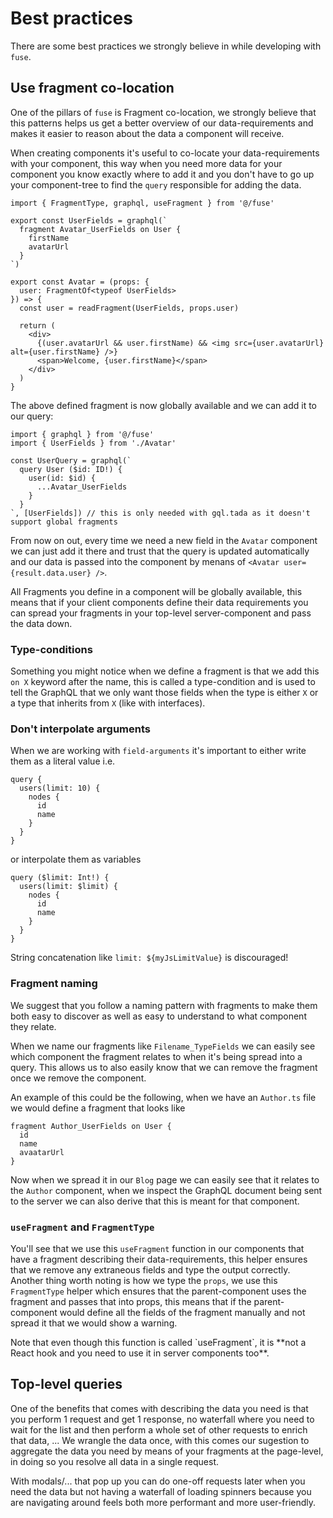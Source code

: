
# Best practices

There are some best practices we strongly believe in while developing with `fuse`.


## Use <Explain>fragment</Explain> co-location

One of the pillars of `fuse` is Fragment <Explain term='colocation'>co-location</Explain>, we strongly believe that this patterns helps
us get a better overview of our data-requirements and makes it easier to reason about the data
a component will receive.

When creating components it's useful to co-locate your data-requirements with your component,
this way when you need more data for your component you know exactly where to add it and
you don't have to go up your component-tree to find the `query` responsible for adding the data.

```tsx
import { FragmentType, graphql, useFragment } from '@/fuse'
 
export const UserFields = graphql(`
  fragment Avatar_UserFields on User {
    firstName
    avatarUrl
  }
`)
 
export const Avatar = (props: {
  user: FragmentOf<typeof UserFields>
}) => {
  const user = readFragment(UserFields, props.user)
 
  return (
    <div>
      {(user.avatarUrl && user.firstName) && <img src={user.avatarUrl} alt={user.firstName} />}
      <span>Welcome, {user.firstName}</span>
    </div>
  )
}
```

The above defined fragment is now globally available and we can add it to our query:

```tsx
import { graphql } from '@/fuse'
import { UserFields } from './Avatar'

const UserQuery = graphql(`
  query User ($id: ID!) {
    user(id: $id) {
      ...Avatar_UserFields
    }
  }
`, [UserFields]) // this is only needed with gql.tada as it doesn't support global fragments
```

From now on out, every time we need a new field in the `Avatar` component we can just add it there
and trust that the query is updated automatically and our data is passed into the component by menans of
`<Avatar user={result.data.user} />`.

All Fragments you define in a component will be globally available, this means that if your client components
define their data requirements you can <Explain term='fragment-spreads'>spread</Explain> your fragments in
your top-level server-component and pass the data down.

### Type-conditions

Something you might notice when we define a fragment is that we add this `on X` keyword after the name,
this is called a <Explain term='type-condition'>type-condition</Explain> and is used to tell the GraphQL
that we only want those fields when the type is either `X` or a type that inherits from `X` (like with interfaces).


### Don't interpolate <Explain>arguments</Explain>

When we are working with `field-arguments` it's important to either write them as a literal value i.e.

```gql
query {
  users(limit: 10) {
    nodes {
      id
      name
    }
  }
}
```

or interpolate them as variables

```gql
query ($limit: Int!) {
  users(limit: $limit) {
    nodes {
      id
      name
    }
  }
}
```

String concatenation like `limit: ${myJsLimitValue}` is discouraged!

### Fragment naming

We suggest that you follow a naming pattern with fragments to make them both easy to discover
as well as easy to understand to what component they relate.

When we name our fragments like `Filename_TypeFields` we can easily see which component the fragment
relates to when it's being <Explain term='fragment-spreads'>spread</Explain> into a query. This allows
us to also easily know that we can remove the fragment once we remove the component.

An example of this could be the following, when we have an `Author.ts` file we would define a fragment
that looks like

```gql
fragment Author_UserFields on User {
  id
  name
  avaatarUrl
}
```

Now when we spread it in our `Blog` page we can easily see that it relates to the `Author` component, when we
inspect the GraphQL <Explain term='documents'>document</Explain> being sent to the server
we can also derive that this is meant for that component.

### `useFragment` and `FragmentType`

You'll see that we use this `useFragment` function in our components that have a fragment describing their
data-requirements, this helper ensures that we remove any extraneous fields and type the output correctly.
Another thing worth noting is how we type the `props`, we use this `FragmentType` helper which ensures that
the parent-component uses the fragment and passes that into props, this means that if the parent-component
would define all the fields of the fragment manually and not spread it that we would show a warning.

<Callout type="info" emoji="ℹ️">
  Note that even though this function is called `useFragment`, it is **not a React hook and you need to use it in server components too**.
</Callout>

## Top-level queries

One of the benefits that comes with describing the data you need is that you perform 1 request and get 1 response,
no waterfall where you need to wait for the list and then perform a whole set of other requests to enrich that data, ...
We wrangle the data once, with this comes our sugestion to aggregate the data you need by means of your fragments at
the page-level, in doing so you resolve all data in a single request.

With modals/... that pop up you can do one-off requests later when you need the data but not having a waterfall of loading
spinners because you are navigating around feels both more performant and more user-friendly.
